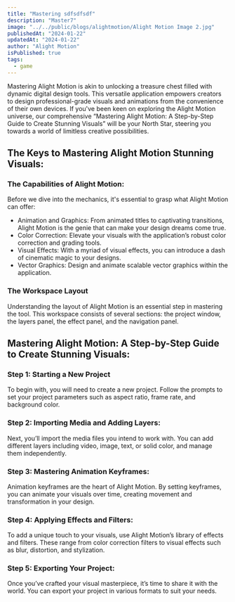 ---
title: "Mastering sdfsdfsdf"
description: "Master7"
image: "../../public/blogs/alightmotion/Alight Motion Image 2.jpg"
publishedAt: "2024-01-22"
updatedAt: "2024-01-22"
author: "Alight Motion"
isPublished: true
tags:
  - game
---

Mastering Alight Motion is akin to unlocking a treasure chest filled with dynamic digital design tools. This versatile application empowers creators to design professional-grade visuals and animations from the convenience of their own devices. If you've been keen on exploring the Alight Motion universe, our comprehensive “Mastering Alight Motion: A Step-by-Step Guide to Create Stunning Visuals” will be your North Star, steering you towards a world of limitless creative possibilities.

## The Keys to Mastering Alight Motion Stunning Visuals:
### The Capabilities of Alight Motion:
Before we dive into the mechanics, it's essential to grasp what Alight Motion can offer:

- Animation and Graphics: From animated titles to captivating transitions, Alight Motion is the genie that can make your design dreams come true.
- Color Correction: Elevate your visuals with the application’s robust color correction and grading tools.
- Visual Effects: With a myriad of visual effects, you can introduce a dash of cinematic magic to your designs.
- Vector Graphics: Design and animate scalable vector graphics within the application.

### The Workspace Layout

Understanding the layout of Alight Motion is an essential step in mastering the tool. This workspace consists of several sections: the project window, the layers panel, the effect panel, and the navigation panel.

## Mastering Alight Motion: A Step-by-Step Guide to Create Stunning Visuals:
### Step 1: Starting a New Project
To begin with, you will need to create a new project. Follow the prompts to set your project parameters such as aspect ratio, frame rate, and background color.

### Step 2: Importing Media and Adding Layers:
Next, you’ll import the media files you intend to work with. You can add different layers including video, image, text, or solid color, and manage them independently.

### Step 3: Mastering Animation Keyframes:
Animation keyframes are the heart of Alight Motion. By setting keyframes, you can animate your visuals over time, creating movement and transformation in your design.

### Step 4: Applying Effects and Filters:
To add a unique touch to your visuals, use Alight Motion’s library of effects and filters. These range from color correction filters to visual effects such as blur, distortion, and stylization.

### Step 5: Exporting Your Project:
Once you’ve crafted your visual masterpiece, it’s time to share it with the world. You can export your project in various formats to suit your needs.

